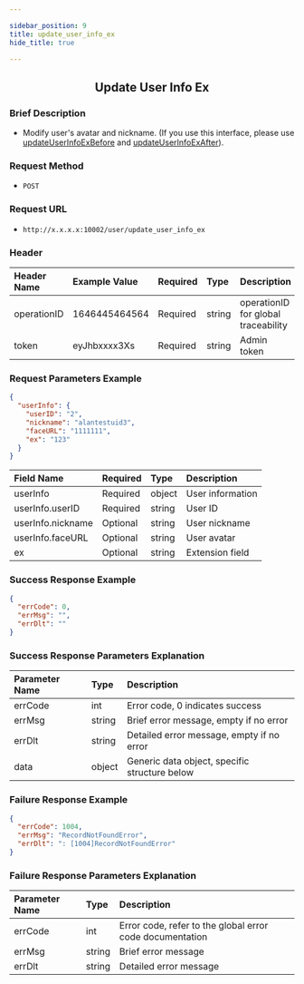 ```yaml
---

sidebar_position: 9  
title: update_user_info_ex  
hide_title: true  

---
```


<center>

## Update User Info Ex

</center>

### Brief Description
- Modify user's avatar and nickname.  (If you use this interface, please use [updateUserInfoExBefore](/restapi/webhooks/user/updateUserInfoExBefore) and [updateUserInfoExAfter](/restapi/webhooks/user/updateUserInfoExAfter)).

### Request Method
- `POST`

### Request URL
- `http://x.x.x.x:10002/user/update_user_info_ex` 

### Header
| Header Name | Example Value | Required | Type | Description |
|:------------|:--------------|:---------|:-----|:------------|
|operationID  |1646445464564  |Required  |string|operationID for global traceability|
|token        |eyJhbxxxx3Xs   |Required  |string|Admin token|

### Request Parameters Example

```json
{
  "userInfo": {
    "userID": "2",
    "nickname": "alantestuid3",
    "faceURL": "1111111",
    "ex": "123"
  }
}
```

| Field Name       | Required | Type   | Description   |
|:-----------------|:---------|:-------|:--------------|
|userInfo          | Required | object | User information |
|userInfo.userID   | Required | string | User ID |
|userInfo.nickname | Optional | string | User nickname |
|userInfo.faceURL  | Optional | string | User avatar |
|ex                | Optional | string | Extension field |

### Success Response Example

```json
{
  "errCode": 0,
  "errMsg": "",
  "errDlt": ""
}
```

### Success Response Parameters Explanation

| Parameter Name | Type   | Description |
|:---------------|:-------|:------------|
|errCode         | int    | Error code, 0 indicates success |
|errMsg          | string | Brief error message, empty if no error |
|errDlt          | string | Detailed error message, empty if no error |
|data            | object | Generic data object, specific structure below |

### Failure Response Example

```json
{
  "errCode": 1004,
  "errMsg": "RecordNotFoundError",
  "errDlt": ": [1004]RecordNotFoundError"
}
```

### Failure Response Parameters Explanation

| Parameter Name | Type   | Description |
|:---------------|:-------|:------------|
|errCode         | int    | Error code, refer to the global error code documentation |
|errMsg          | string | Brief error message |
|errDlt          | string | Detailed error message |